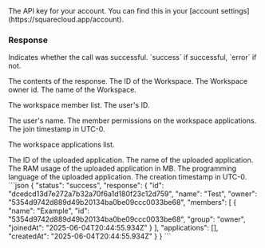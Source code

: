 
<ParamField header="Authorization" type="string" placeholder="API KEY" required>
  The API key for your account. You can find this in your [account settings](https://squarecloud.app/account).
</ParamField>

### Response

<ResponseField name="status" type="string">
  Indicates whether the call was successful. `success` if successful, `error` if not.
</ResponseField>
<ResponseField name="response" type="object">

The contents of the response.
<Expandable title="Toggle object">
<ResponseField name="id" type="string">
  The ID of the Workspace.
</ResponseField>
<ResponseField name="owner" type="string">
  The Workspace owner id.
</ResponseField>
<ResponseField name="name" type="string">
  The name of the Workspace.
</ResponseField>
<ResponseField name="members" type="object">

The workspace member list.
<Expandable title="Toggle object">
<ResponseField name="id" type="string">
  The user's ID.
</ResponseField>

<ResponseField name="name" type="string">
  The user's name.
</ResponseField>
<ResponseField name="group" type="string">
  The member permissions on the workspace applications.
</ResponseField>
<ResponseField name="joinedAt" type="string">
  The join timestamp in UTC-0.
</ResponseField>

</Expandable>
</ResponseField>
<ResponseField name="applications" type="object">

The workspace applications list.
<Expandable title="Toggle object">

<ResponseField name="id" type="string">
  The ID of the uploaded application.
</ResponseField>
<ResponseField name="name" type="string">
  The name of the uploaded application.
</ResponseField>
<ResponseField name="ram" type="number">
  The RAM usage of the uploaded application in MB.
</ResponseField>
<ResponseField name="language" type="object">
  The programming language of the uploaded application.
</ResponseField>


</Expandable>
</ResponseField>
<ResponseField name="createdAt" type="string">
  The creation timestamp in UTC-0.
</ResponseField>
</Expandable>
</ResponseField>


<ResponseExample>
```json
{
  "status": "success",
  "response": {
    "id": "dcedcd13d7e272a7b32a70f6a1d180f23c12d759",
    "name": "Test", 
    "owner": "5354d9742d889d49b20134ba0be09ccc0033be68",
    "members": [
      {
        "name": "Example",
        "id": "5354d9742d889d49b20134ba0be09ccc0033be68",
        "group": "owner",
        "joinedAt": "2025-06-04T20:44:55.934Z"
      }
    ],
    "applications": [],
    "createdAt": "2025-06-04T20:44:55.934Z"
  }
}
```
</ResponseExample>
